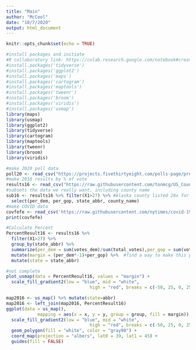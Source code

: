 ```yaml
---
title: "Main"
author: "McCool"
date: "10/7/2020"
output: html_document
---
```


```r
knitr::opts_chunk$set(echo = TRUE)
```

``` r
#install packages and initiate
#R collaboratory link: https://colab.research.google.com/notebook#create=true&language=r
#install.packages('tidyverse')
#install.packages('ggplot2')
#install.packages('maps')
#install.packages('cartogram')
#install.packages('maptools')
#install.packages('tweenr')
#install.packages('broom')
#install.packages('viridis')
#install.packages('usmap')
library(maps)
library(usmap)
library(ggplot2)
library(tidyverse)
library(cartogram)
library(maptools)
library(tweenr)
library(broom)
library(viridis)
```

``` r
#make 2020 poll data
poll20 <- read_csv("https://projects.fivethirtyeight.com/polls-page/president_polls.csv")
#make 2016 results by % of vote
results16 <- read_csv("https://raw.githubusercontent.com/tonmcg/US_County_Level_Election_Results_08-16/master/2016_US_County_Level_Presidential_Results.csv")
#subsets the data we really want, including county name
sub16 <- results16 %>% filter(X1>27) %>% #Alaska county listed 28x for some reason, removes excess
  select(per_dem, per_gop, state_abbr, county_name)
#make COVID data
covfefe <- read_csv('https://raw.githubusercontent.com/nytimes/covid-19-data/master/us-counties.csv') 
print(covfefe)
```

``` r
#Calculate Percent
PercentResult16 <- results16 %>% 
  filter(X1>27) %>%
  group_by(state_abbr) %>% 
  summarize(per_dem = sum(votes_dem)/sum(total_votes),per_gop = sum(votes_gop)/sum(total_votes)) %>% 
  mutate(margin = (per_dem*-1)+per_gop) %>%  #find a way to make this percents, time permiting
  mutate(state = state_abbr)
```

```r
#not complete
plot_usmap(data = PercentResult16, values = "margin") + 
  scale_fill_gradient2(low = "blue", mid = "white",
                                high = "red", breaks = c(-50, 25, 0, 25, 50))

```

```r
map2016 <- us_map() %>% mutate(state=abbr)
map2016 <- left_join(map2016, PercentResult16)
ggplot(data = us_map(),
            mapping = aes(x = x, y = y, group = group, fill = margin)) +
  scale_fill_gradient2(low = "blue", mid = "white",
                                high = "red", breaks = c(-50, 25, 0, 25, 50))+
  geom_polygon(fill = "white", color = "gray90") +
  coord_map(projection = "albers", lat0 = 39, lat1 = 45) +
  guides(fill = FALSE)


```
